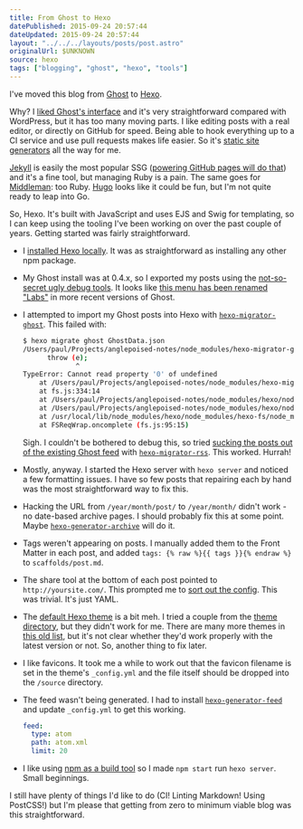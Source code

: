 ```yaml
---
title: From Ghost to Hexo
datePublished: 2015-09-24 20:57:44
dateUpdated: 2015-09-24 20:57:44
layout: "../../../layouts/posts/post.astro"
originalUrl: $UNKNOWN
source: hexo
tags: ["blogging", "ghost", "hexo", "tools"]
---
```


I've moved this blog from [Ghost](https://ghost.org/) to [Hexo](https://hexo.io/).

Why? I [liked Ghost's interface](/notes/trying-out-ghost/) and it's very straightforward compared with WordPress, but it has too many moving parts. I like editing posts with a real editor, or directly on GitHub for speed. Being able to hook everything up to a CI service and use pull requests makes life easier. So it's [static site generators](http://staticgen.com/) all the way for me.

[Jekyll](http://jekyllrb.com/) is easily the most popular SSG ([powering GitHub pages will do that](https://jekyllrb.com/docs/github-pages/)) and it's a fine tool, but managing Ruby is a pain. The same goes for [Middleman](https://middlemanapp.com/): too Ruby. [Hugo](http://gohugo.io/) looks like it could be fun, but I'm not quite ready to leap into Go.

So, Hexo. It's built with JavaScript and uses EJS and Swig for templating, so I can keep using the tooling I've been working on over the past couple of years. Getting started was fairly straightforward.

- I [installed Hexo locally](https://hexo.io/docs/index.html). It was as straightforward as installing any other npm package.
- My Ghost install was at 0.4.x, so I exported my posts using the [not-so-secret ugly debug tools](https://www.ghostforbeginners.com/backup-ghost-using-admin-ui/). It looks like [this menu has been renamed "Labs"](http://support.ghost.org/import-and-export-my-ghost-blog-settings-and-data/) in more recent versions of Ghost.
- I attempted to import my Ghost posts into Hexo with [`hexo-migrator-ghost`](https://www.npmjs.com/package/hexo-migrator-ghost/). This failed with:

  ```bash
  $ hexo migrate ghost GhostData.json
  /Users/paul/Projects/anglepoised-notes/node_modules/hexo-migrator-ghost/index.js:92
        throw (e);
               ^
  TypeError: Cannot read property '0' of undefined
      at /Users/paul/Projects/anglepoised-notes/node_modules/hexo-migrator-ghost/index.js:27:21
      at fs.js:334:14
      at /Users/paul/Projects/anglepoised-notes/node_modules/hexo/node_modules/nunjucks/node_modules/chokidar/node_modules/readdirp/node_modules/graceful-fs/graceful-fs.js:104:5
      at /Users/paul/Projects/anglepoised-notes/node_modules/hexo/node_modules/hexo-fs/node_modules/chokidar/node_modules/readdirp/node_modules/graceful-fs/graceful-fs.js:104:5
      at /usr/local/lib/node_modules/hexo/node_modules/hexo-fs/node_modules/chokidar/node_modules/readdirp/node_modules/graceful-fs/graceful-fs.js:104:5
      at FSReqWrap.oncomplete (fs.js:95:15)
  ```

  Sigh. I couldn't be bothered to debug this, so tried [sucking the posts out of the existing Ghost feed](https://hexo.io/docs/migration.html) with [`hexo-migrator-rss`](https://www.npmjs.com/package/hexo-migrator-rss/). This worked. Hurrah!

- Mostly, anyway. I started the Hexo server with `hexo server` and noticed a few formatting issues. I have so few posts that repairing each by hand was the most straightforward way to fix this.
- Hacking the URL from `/year/month/post/` to `/year/month/` didn't work - no date-based archive pages. I should probably fix this at some point. Maybe [`hexo-generator-archive`](https://github.com/hexojs/hexo-generator-archive) will do it.
- Tags weren't appearing on posts. I manually added them to the Front Matter in each post, and added `tags: {% raw %}{{ tags }}{% endraw %}` to `scaffolds/post.md`.
- The share tool at the bottom of each post pointed to `http://yoursite.com/`. This prompted me to [sort out the config](https://hexo.io/docs/configuration.html). This was trivial. It's just YAML.
- The [default Hexo theme](https://hexo.io/hexo-theme-landscape/) is a bit meh. I tried a couple from the [theme directory](https://hexo.io/themes/), but they didn't work for me. There are many more themes in [this old list](https://github.com/hexojs/hexo/wiki/Themes), but it's not clear whether they'd work properly with the latest version or not. So, another thing to fix later.
- I like favicons. It took me a while to work out that the favicon filename is set in the theme's `_config.yml` and the file itself should be dropped into the `/source` directory.
- The feed wasn't being generated. I had to install [`hexo-generator-feed`](https://github.com/hexojs/hexo-generator-feed) and update `_config.yml` to get this working.

  ```yaml
  feed:
    type: atom
    path: atom.xml
    limit: 20
  ```

- I like using [npm as a build tool](http://blog.keithcirkel.co.uk/how-to-use-npm-as-a-build-tool/) so I made `npm start` run `hexo server`. Small beginnings.

I still have plenty of things I'd like to do (CI! Linting Markdown! Using PostCSS!) but I'm please that getting from zero to minimum viable blog was this straightforward.
